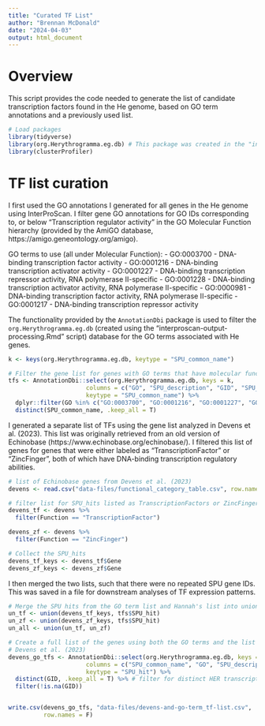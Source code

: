 ```yaml
---
title: "Curated TF List"
author: "Brennan McDonald"
date: "2024-04-03"
output: html_document
---
```


# Overview

This script provides the code needed to generate the list of candidate transcription factors found in the He genome, based on GO term annotations and a previously used list.

```r
# Load packages
library(tidyverse)
library(org.Herythrogramma.eg.db) # This package was created in the "interproscan-output-processing.Rmd" script and provides the GO annotations
library(clusterProfiler)
```


# TF list curation

I first used the GO annotations I generated for all genes in the He genome using InterProScan. I filter gene GO annotations for GO IDs corresponding to, or below "Transcription regulator activity" in the GO Molecular Function hierarchy (provided by the AmiGO database, https://amigo.geneontology.org/amigo).

GO terms to use (all under Molecular Function):
- GO:0003700 - DNA-binding transcription factor activity
- GO:0001216 - DNA-binding transcription activator activity
- GO:0001227 - DNA-binding transcription repressor activity, RNA polymerase II-specific
- GO:0001228 - DNA-binding transcription activator activity, RNA polymerase II-specific
- GO:0000981 - DNA-binding transcription factor activity, RNA polymerase II-specific
- GO:0001217 - DNA-binding transcription repressor activity

The functionality provided by the `AnnotationDbi` package is used to filter the `org.Herythrogramma.eg.db` (created using the "interproscan-output-processing.Rmd" script) database for the GO terms associated with He genes.

```r
k <- keys(org.Herythrogramma.eg.db, keytype = "SPU_common_name")

# Filter the gene list for genes with GO terms that have molecular functions related to DNA binding transcriptional regulation
tfs <- AnnotationDbi::select(org.Herythrogramma.eg.db, keys = k, 
                      columns = c("GO", "SPU_description", "GID", "SPU_hit"),
                      keytype = "SPU_common_name") %>% 
  dplyr::filter(GO %in% c("GO:0003700", "GO:0001216", "GO:0001227", "GO:0001228", "GO:0000981", "GO:0001217")) %>% 
  distinct(SPU_common_name, .keep_all = T)
```


I generated a separate list of TFs using the gene list analyzed in Devens et al. (2023). This list was originally retrieved from an old version of Echinobase (https://www.echinobase.org/echinobase/). I filtered this list of genes for genes that were either labeled as "TranscriptionFactor" or "ZincFinger", both of which have DNA-binding transcription regulatory abilities.

```r
# list of Echinobase genes from Devens et al. (2023)
devens <- read.csv("data-files/functional_category_table.csv", row.names = NULL)

# filter list for SPU_hits listed as TranscriptionFactors or ZincFingers
devens_tf <- devens %>% 
  filter(Function == "TranscriptionFactor")

devens_zf <- devens %>% 
  filter(Function == "ZincFinger")

# Collect the SPU_hits
devens_tf_keys <- devens_tf$Gene
devens_zf_keys <- devens_zf$Gene
```


I then merged the two lists, such that there were no repeated SPU gene IDs. This was saved in a file for downstream analyses of TF expression patterns.

```r
# Merge the SPU hits from the GO term list and Hannah's list into union sets
un_tf <- union(devens_tf_keys, tfs$SPU_hit)
un_zf <- union(devens_zf_keys, tfs$SPU_hit)
un_all <- union(un_tf, un_zf)

# Create a full list of the genes using both the GO terms and the list from
# Devens et al. (2023)
devens_go_tfs <- AnnotationDbi::select(org.Herythrogramma.eg.db, keys = un_all, 
                      columns = c("SPU_common_name", "GO", "SPU_description", "GID", "SPU_hit"),
                      keytype = "SPU_hit") %>% 
  distinct(GID, .keep_all = T) %>% # filter for distinct HER transcripts
  filter(!is.na(GID))


write.csv(devens_go_tfs, "data-files/devens-and-go-term_tf-list.csv",
          row.names = F)
```



